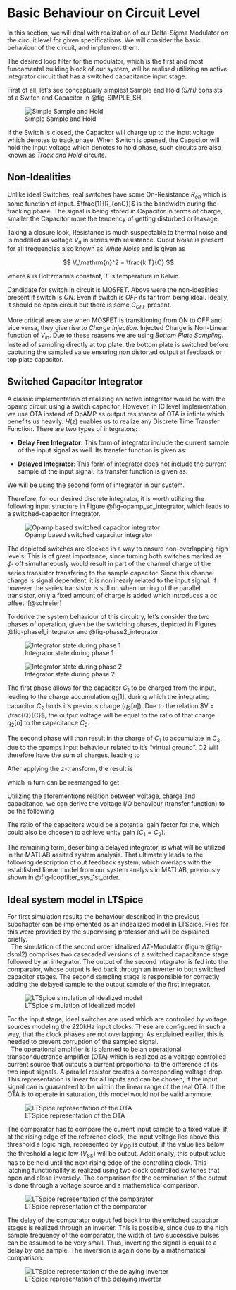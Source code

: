 # Basic Behaviour on Circuit Level

In this section, we will deal with realization of our Delta-Sigma Modulator on the circuit level for given specifications. We will consider the basic behaviour of the circuit, and implement them. 

The desired loop filter for the modulator, which is the first and most fundamental building block of our system, will be realised utilizing an active integrator circuit that has a switched capacitance input stage.

First of all, let's see conceptually simplest Sample and Hold _(S/H)_ consists of a Switch and Capacitor in @fig-SIMPLE_SH.

![Simple Sample and Hold](figures/switch_cap/_basic_sh.svg){#fig-SIMPLE_SH}


If the Switch is closed, the Capacitor will charge up to the input voltage which denotes to track phase. When Switch is opened, the Capacitor will hold the input voltage which denotes to hold phase, such circuits are also known as _Track and Hold_ circuits.

## Non-Idealities

Unlike ideal Switches, real switches have some On-Resistance $R_{on}$ which is some function of input. $\frac{1}{R_{onC}}$ is the bandwidth during the tracking phase. The signal is being stored in Capacitor in terms of charge, smaller the Capacitor more the tendency of getting disturbed or leakage. 

Taking a closure look, Resistance is much suspectable to thermal noise and is modelled as voltage $V_n$ in series with resistance. Ouput Noise is present for all frequencies also known as _White Noise_ and is given as 

$$
V_\mathrm{n}^2 = \frac{k T}{C} 
$$

where $k$ is Boltzmann's constant, $T$ is temperature in Kelvin.

Candidate for switch in circuit is MOSFET. Above were the non-idealities present if switch is _ON_. Even if switch is _OFF_ its far from being ideal. Ideally, it should be open circuit but there is some $C_{OFF}$ present. 

More critical areas are when MOSFET is transitioning from ON to OFF and vice versa, they give rise to _Charge Injection_. Injected Charge is Non-Linear function of $V_{in}$. Due to these reasons we are using _Bottom Plate Sampling_. Instead of sampling directly at top plate, the bottom plate is switched before capturing the sampled value ensuring non distorted output at feedback or top plate capacitor.


## Switched Capacitor Integrator

A classic implementation of realizing an active integrator would be with the opamp circuit using a switch capacitor. However, in IC level implementation we use OTA instead of OpAMP as output resistance of OTA is infinte which benefits us heavily. $H(z)$ enables us to realize any Discrete Time Transfer Function. There are two types of integrators:

- **Delay Free Integrator**: This form of integrator include the current sample of the input signal as well. Its transfer function is given as: 

\begin{align}
  {H(z)} = \frac{1}{1-z^{-1}}
\end{align}

- **Delayed Integrator**: This form of integrator does not include the current sample of the input signal. Its transfer function is given as:

\begin{align}
  {H(z)} = \frac{z^{-1}}{1-z^{-1}}
\end{align}

We will be using the second form of integrator in our system.

Therefore, for our desired discrete integrator, it is worth utilizing the following input structure in Figure @fig-opamp_sc_integrator, which leads to a switched-capacitor integrator. 
  
![Opamp based switched capacitor integrator](figures/theory/SC_Integrator_Circuit.svg){#fig-opamp_sc_integrator}

The depicted switches are clocked in a way to ensure non-overlapping high levels. This is of great importance, since turning both switches marked as $\phi_1$ off simultaneously would result in part of the channel charge of the series transistor transfering to the sample capacitor. Since this channel charge is signal dependent, it is nonlinearly related to the input signal. If however the series transistor is still on when turning of the parallel transistor, only a fixed amount of charge is added which introduces a dc offset. [@schreier]

To derive the system behaviour of this circuitry, let's consider the two phases of operation, given be the switching phases, depicted in Figures @fig-phase1_integrator and @fig-phase2_integrator.

![Integrator state during phase 1](figures/theory/sc_integrator_ph1.PNG){#fig-phase1_integrator}

![Integrator state during phase 2](figures/theory/sc_integrator_ph2.PNG){#fig-phase2_integrator}

The first phase allows for the capacitor $C_1$ to be charged from the input, leading to the charge accumulation $q_1[1]$, during which the integrating capacitor $C_2$ holds it's previous charge ($q_2[n]$). Due to the relation $V = \frac{Q}{C}$, the output voltage will be equal to the ratio of that charge $q_2[n]$ to the capacitance $C_2$.

The second phase will than result in the charge of $C_1$ to accumulate in $C_2$, due to the opamps input behaviour related to it's "virtual ground". C2 will therefore have the sum of charges, leading to

\begin{align}\label{sc_charge_ph2}
  q_2[n+1] = q_2 + q_1. 
\end{align}

After applying the $z$-transform, the result is

\begin{align}
  Q_2(z) = Q_2(z)\,z^{-1} + Q_1(z)\,z^{-1}
\end{align}

which in turn can be rearranged to get

\begin{align}
  \frac{Q_2(z)}{Q_1(z)} = \frac{z^{-1}}{1-z^{-1}}
\end{align}

Utilizing the aforementions relation between voltage, charge and capacitance, we can derive the voltage I/O behaviour (transfer function) to be the following

\begin{align}
  \frac{V_{out}}{V_{in}} = \frac{z^{-1}}{1-z^{-1}} \frac{C1}{C2} = H_v(z)
\end{align}

The ratio of the capacitors would be a potential gain factor for the, which could also be choosen to achieve unity gain ($C_1 = C_2$).

The remaining term, describing a delayed integrator, is what will be utilized in the MATLAB assited system analysis. That ultimately leads to the following description of out feedback system, which overlaps with the established linear model from our system analysis in MATLAB, previously shown in @fig-loopfilter_sys_1st_order.

## Ideal system model in LTSpice
For first simulation results the behaviour described in the previous subchapter can be implemented as an indealized model in LTSpice. Files for this were provided by the supervising professor and will be explained briefly.\
\ 
The simulation of the second order idealized $\Delta \Sigma$-Modulator (figure @fig-dsml2) comprises two casecaded versions of a switched capacitance stage followed by an integrator. The output of the second integrator is fed into the comparator, whose output is fed back through an inverter to both switched capacitor stages. The second sampling stage is responsible for correctly adding the delayed sample to the output sample of the first integrator.\

![LTSpice simulation of idealized model](figures/ltspice_ideal/dsm_l2.PNG){#fig-dsml2}

For the input stage, ideal switches are used which are controlled by voltage sources modeling the 220kHz input clocks. These are configured in such a way, that the clock phases are not overlapping. As explained earlier, this is needed to prevent corruption of the sampled signal.\
\ 
The operational amplifier is is planned to be an operational transconductrance amplifier (OTA) which is realized as a voltage controlled current source that outputs a current proportional to the difference of its two input signals. A parallel resistor creates a corresponding voltage drop. This representation is linear for all inputs and can be chosen, if the input signal can is guaranteed to be within the linear range of the real OTA. If the OTA is to operate in saturation, this model would not be valid anymore.\

![LTSpice representation of the OTA](figures/ltspice_ideal/ota.png){#fig-ota-spice}

The comparator has to compare the current input sample to a fixed value. If, at the rising edge of the reference clock, the input voltage lies above this threshold a logic high, represented by $V_{DD}$ is output, if the value lies below the threshold a logic low ($V_{SS}$) will be output. Additionally, this output value has to be held until the next rising edge of the controlling clock. This latching functionallity is realized using two clock controlled switches that open and close inversely. The comparison for the dermination of the output is done through a voltage source and a mathematical comparison.\

![LTSpice representation of the comparator](figures/ltspice_ideal/comparator-spice.png){#fig-comp-spice}

The delay of the comparator output fed back into the switched capacitor stages is realized through an inverter. This is possible, since due to the high sample frequency of the comparator, the width of two successive pulses can be assumed to be very small. Thus, inverting the signal is equal to a delay by one sample. The inversion is again done by a mathematical comparison.

![LTSpice representation of the delaying inverter](figures/ltspice_ideal/inverter-spice.png){#fig-inv-spice}